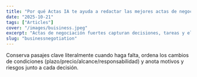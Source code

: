 ```yaml
---
title: "Por qué Actas IA te ayuda a redactar las mejores actas de negociación"
date: "2025-10-21"
tags: ["Articles"]
cover: "/images/buisiness.jpeg"
excerpt: "Actas de negociación fuertes capturan decisiones, tareas y el contexto del ida y vuelta (exigencias y concesiones) para decidir más rápido y mejor."
slug: "businessnegotiation"
---
```


Conserva pasajes clave literalmente cuando haga falta, ordena los cambios de condiciones (plazo/precio/alcance/responsabilidad) y anota motivos y riesgos junto a cada decisión.
